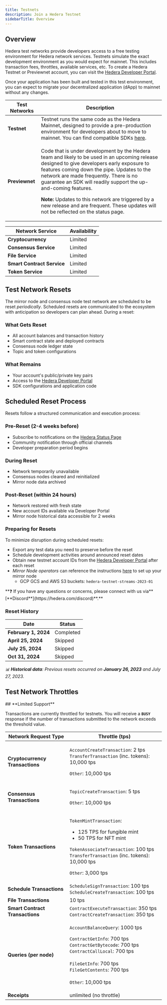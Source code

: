 ```yaml
---
title: Testnets
description: Join a Hedera Testnet
sidebarTitle: Overview
---
```

## Overview

Hedera test networks provide developers access to a free testing environment for Hedera network services. Testnets simulate the exact development environment as you would expect for mainnet. This includes transaction fees, throttles, available services, etc. To create a Hedera Testnet or Previewnet account, you can visit the [Hedera Developer Portal](https://portal.hedera.com/login).

Once your application has been built and tested in this test environment, you can expect to migrate your decentralized application (dApp) to mainnet without any changes.

<table><thead><tr><th>Test Networks</th><th>Description</th></tr></thead><tbody><tr><td><strong>Testnet</strong></td><td>Testnet runs the same code as the Hedera Mainnet, designed to provide a pre-production environment for developers about to move to mainnet. You can find compatible SDKs <a href="/hedera/sdks-and-apis/sdks#hedera-supported-sdks">here</a>.</td></tr><tr><td><strong>Previewnet</strong></td><td><p>Code that is under development by the Hedera team and likely to be used in an upcoming release designed to give developers early exposure to features coming down the pipe. Updates to the network are made frequently. There is no guarantee an SDK will readily support the up-and-coming features.</p><p><strong>Note:</strong> Updates to this network are triggered by a new release and are frequent. These updates will not be reflected on the status page.</p></td></tr></tbody></table>

<table><thead><tr><th>Network Service</th><th>Availability</th></tr></thead><tbody><tr><td><strong>Cryptocurrency</strong></td><td>Limited</td></tr><tr><td><strong>Consensus Service</strong></td><td>Limited</td></tr><tr><td><strong>File Service</strong></td><td>Limited</td></tr><tr><td><strong>Smart Contract Service</strong></td><td>Limited</td></tr><tr><td><strong>Token Service</strong></td><td>Limited</td></tr></tbody></table>

## Test Network Resets

The mirror node and consensus node test network are scheduled to be reset *periodically*. Scheduled resets are communicated to the ecosystem with anticipation so developers can plan ahead. During a reset:

### What Gets Reset

* All account balances and transaction history
* Smart contract state and deployed contracts
* Consensus node ledger state
* Topic and token configurations

### What Remains

* Your account's public/private key pairs
* Access to the [Hedera Developer Portal](https://portal.hedera.com/register)
* SDK configurations and application code

## Scheduled Reset Process

Resets follow a structured communication and execution process:

### Pre-Reset (2-4 weeks before)

* Subscribe to notifications on the [Hedera Status Page](https://status.hedera.com/)
* Community notification through official channels
* Developer preparation period begins

### During Reset

* Network temporarily unavailable
* Consensus nodes cleared and reinitialized
* Mirror node data archived

### Post-Reset (within 24 hours)

* Network restored with fresh state
* New account IDs available via Developer Portal
* Mirror node historical data accessible for 2 weeks

### Preparing for Resets

To minimize disruption during scheduled resets:

* Export any test data you need to preserve before the reset
* Schedule development activities around announced reset dates
* Obtain new testnet account IDs from the [Hedera Developer Portal](https://portal.hedera.com/register) after each reset
* *Mirror Node operators* can reference the instructions [here](https://github.com/hiero-ledger/hiero-mirror-node/blob/main/docs/database/README.md) to set up your mirror node
  * GCP GCS and AWS S3 buckets: `hedera-testnet-streams-2023-01`

<Info>
**❓ If you have any questions or concerns, please connect with us via** [**Discord**](https://hedera.com/discord)**.**
</Info>

### **Reset History**

<table><thead><tr><th>Date</th><th>Status</th></tr></thead><tbody><tr><td><strong>February 1, 2024</strong></td><td>Completed</td></tr><tr><td><strong>April 25, 2024</strong> </td><td>Skipped</td></tr><tr><td><strong>July 25, 2024</strong></td><td>Skipped</td></tr><tr><td><strong>Oct 31, 2024</strong></td><td>Skipped</td></tr></tbody></table>

*📊 **Historical data**: Previous resets occurred on **January 26, 2023** and July 27, 2023.*

## Test Network Throttles

<Warning>
## **Limited Support**

Transactions are currently throttled for testnets. You will receive a **`BUSY`** response if the number of transactions submitted to the network exceeds the threshold value.
</Warning>

<table><thead><tr><th>Network Request Type</th><th>Throttle (tps)</th></tr></thead><tbody><tr><td><strong>Cryptocurrency Transactions</strong></td><td><p><code>AccountCreateTransaction</code>: 2 tps<br/><code>TransferTransaction</code> (inc. tokens): 10,000 tps</p><p><code>Other</code>: 10,000 tps</p></td></tr><tr><td><strong>Consensus Transactions</strong></td><td><p><code>TopicCreateTransaction</code>: 5 tps</p><p><code>Other</code>: 10,000 tps</p></td></tr><tr><td><strong>Token Transactions</strong></td><td><p><code>TokenMintTransaction</code>:</p><ul><li>125 TPS for fungible mint</li><li>50 TPS for NFT mint</li></ul><p><code>TokenAssociateTransaction</code>: 100 tps<br/><code>TransferTransaction</code> (inc. tokens): 10,000 tps</p><p><code>Other</code>: 3,000 tps</p></td></tr><tr><td><strong>Schedule Transactions</strong></td><td><code>ScheduleSignTransaction</code>: 100 tps<br/><code>ScheduleCreateTransaction</code>: 100 tps</td></tr><tr><td><strong>File Transactions</strong></td><td>10 tps</td></tr><tr><td><strong>Smart Contract Transactions</strong></td><td><code>ContractExecuteTransaction</code>: 350 tps<br/><code>ContractCreateTransaction</code>: 350 tps</td></tr><tr><td><strong>Queries (per node)</strong></td><td><p><code>AccountBalanceQuery</code>: 1000 tps</p><p></p><p><code>ContractGetInfo</code>: 700 tps<br/><code>ContractGetBytecode</code>: 700 tps<br/><code>ContractCallLocal</code>: 700 tps<br/><br/><code>FileGetInfo</code>: 700 tps<br/><code>FileGetContents</code>: 700 tps<br/><br/><code>Other</code>: 10,000 tps</p></td></tr><tr><td><strong>Receipts</strong></td><td>unlimited (no throttle)</td></tr></tbody></table>
